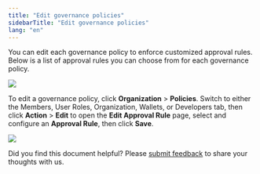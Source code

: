 ```yaml
---
title: "Edit governance policies"
sidebarTitle: "Edit governance policies"
lang: "en"
---
```


You can edit each governance policy to enforce customized approval rules. Below is a list of approval rules you can choose from for each governance policy.


<img src="/en/images/organization/org4.svg" className="diagram"/>

To edit a governance policy, click **Organization** > **Policies**. Switch to either the Members, User Roles, Organization, Wallets, or Developers tab, then click **Action** > **Edit** to open the **Edit Approval Rule** page, select and configure an **Approval Rule**, then click **Save**.

<img src="/en/images/organization/org8.png" className="screenshot_full_screen"/>

<Tip>Did you find this document helpful? Please [submit feedback](https://forms.zohopublic.com/cobo/form/DocumentFeedbackForm/formperma/QvLOhxJv1_JMsJ-1dleZ8Itb_7rzN-LtgvsDdxosoVI?referrername=manuals) to share your thoughts with us.</Tip>
